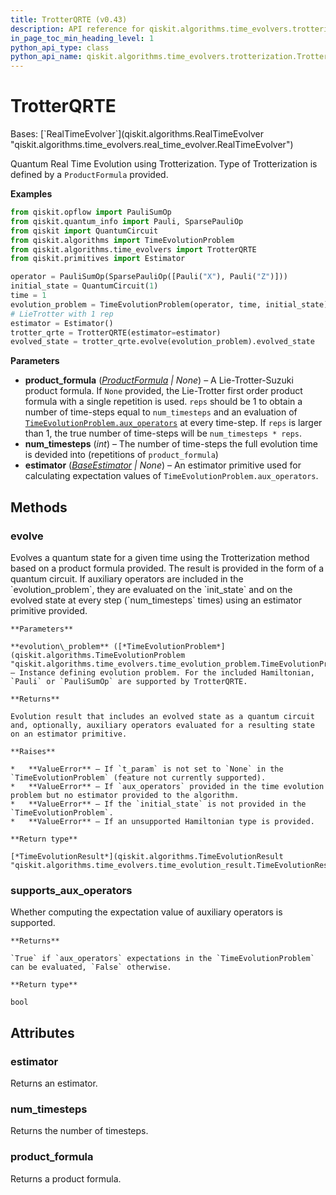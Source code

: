 ```yaml
---
title: TrotterQRTE (v0.43)
description: API reference for qiskit.algorithms.time_evolvers.trotterization.TrotterQRTE in qiskit v0.43
in_page_toc_min_heading_level: 1
python_api_type: class
python_api_name: qiskit.algorithms.time_evolvers.trotterization.TrotterQRTE
---
```


# TrotterQRTE

<Class id="qiskit.algorithms.time_evolvers.trotterization.TrotterQRTE" isDedicatedPage={true} github="https://github.com/qiskit/qiskit/tree/stable/0.24/qiskit/algorithms/time_evolvers/trotterization/trotter_qrte.py" signature="TrotterQRTE(product_formula=None, estimator=None, num_timesteps=1)" modifiers="class">
  Bases: [`RealTimeEvolver`](qiskit.algorithms.RealTimeEvolver "qiskit.algorithms.time_evolvers.real_time_evolver.RealTimeEvolver")

  Quantum Real Time Evolution using Trotterization. Type of Trotterization is defined by a `ProductFormula` provided.

  **Examples**

  ```python
  from qiskit.opflow import PauliSumOp
  from qiskit.quantum_info import Pauli, SparsePauliOp
  from qiskit import QuantumCircuit
  from qiskit.algorithms import TimeEvolutionProblem
  from qiskit.algorithms.time_evolvers import TrotterQRTE
  from qiskit.primitives import Estimator

  operator = PauliSumOp(SparsePauliOp([Pauli("X"), Pauli("Z")]))
  initial_state = QuantumCircuit(1)
  time = 1
  evolution_problem = TimeEvolutionProblem(operator, time, initial_state)
  # LieTrotter with 1 rep
  estimator = Estimator()
  trotter_qrte = TrotterQRTE(estimator=estimator)
  evolved_state = trotter_qrte.evolve(evolution_problem).evolved_state
  ```

  **Parameters**

  *   **product\_formula** ([*ProductFormula*](qiskit.synthesis.ProductFormula "qiskit.synthesis.ProductFormula") *| None*) – A Lie-Trotter-Suzuki product formula. If `None` provided, the Lie-Trotter first order product formula with a single repetition is used. `reps` should be 1 to obtain a number of time-steps equal to `num_timesteps` and an evaluation of [`TimeEvolutionProblem.aux_operators`](qiskit.algorithms.TimeEvolutionProblem#aux_operators "qiskit.algorithms.TimeEvolutionProblem.aux_operators") at every time-step. If `reps` is larger than 1, the true number of time-steps will be `num_timesteps * reps`.
  *   **num\_timesteps** (*int*) – The number of time-steps the full evolution time is devided into (repetitions of `product_formula`)
  *   **estimator** ([*BaseEstimator*](qiskit.primitives.BaseEstimator "qiskit.primitives.BaseEstimator") *| None*) – An estimator primitive used for calculating expectation values of `TimeEvolutionProblem.aux_operators`.

  ## Methods

  <span id="qiskit-algorithms-time-evolvers-trotterization-trotterqrte-evolve" />

  ### evolve

  <Function id="qiskit.algorithms.time_evolvers.trotterization.TrotterQRTE.evolve" signature="TrotterQRTE.evolve(evolution_problem)">
    Evolves a quantum state for a given time using the Trotterization method based on a product formula provided. The result is provided in the form of a quantum circuit. If auxiliary operators are included in the `evolution_problem`, they are evaluated on the `init_state` and on the evolved state at every step (`num_timesteps` times) using an estimator primitive provided.

    **Parameters**

    **evolution\_problem** ([*TimeEvolutionProblem*](qiskit.algorithms.TimeEvolutionProblem "qiskit.algorithms.time_evolvers.time_evolution_problem.TimeEvolutionProblem")) – Instance defining evolution problem. For the included Hamiltonian, `Pauli` or `PauliSumOp` are supported by TrotterQRTE.

    **Returns**

    Evolution result that includes an evolved state as a quantum circuit and, optionally, auxiliary operators evaluated for a resulting state on an estimator primitive.

    **Raises**

    *   **ValueError** – If `t_param` is not set to `None` in the `TimeEvolutionProblem` (feature not currently supported).
    *   **ValueError** – If `aux_operators` provided in the time evolution problem but no estimator provided to the algorithm.
    *   **ValueError** – If the `initial_state` is not provided in the `TimeEvolutionProblem`.
    *   **ValueError** – If an unsupported Hamiltonian type is provided.

    **Return type**

    [*TimeEvolutionResult*](qiskit.algorithms.TimeEvolutionResult "qiskit.algorithms.time_evolvers.time_evolution_result.TimeEvolutionResult")
  </Function>

  <span id="qiskit-algorithms-time-evolvers-trotterization-trotterqrte-supports-aux-operators" />

  ### supports\_aux\_operators

  <Function id="qiskit.algorithms.time_evolvers.trotterization.TrotterQRTE.supports_aux_operators" signature="TrotterQRTE.supports_aux_operators()" modifiers="classmethod">
    Whether computing the expectation value of auxiliary operators is supported.

    **Returns**

    `True` if `aux_operators` expectations in the `TimeEvolutionProblem` can be evaluated, `False` otherwise.

    **Return type**

    bool
  </Function>

  ## Attributes

  ### estimator

  <Attribute id="qiskit.algorithms.time_evolvers.trotterization.TrotterQRTE.estimator">
    Returns an estimator.
  </Attribute>

  ### num\_timesteps

  <Attribute id="qiskit.algorithms.time_evolvers.trotterization.TrotterQRTE.num_timesteps">
    Returns the number of timesteps.
  </Attribute>

  ### product\_formula

  <Attribute id="qiskit.algorithms.time_evolvers.trotterization.TrotterQRTE.product_formula">
    Returns a product formula.
  </Attribute>
</Class>

